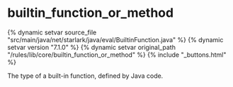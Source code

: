 <html devsite>
<head>
  <meta name="project_path" value="/_project.yaml">
  <meta name="book_path" value="/versions/7.1.0/_book.yaml">
</head>
<body>

<h1 class="page-title" id="modules.builtin_function_or_method">builtin_function_or_method</h1>

{% dynamic setvar source_file "src/main/java/net/starlark/java/eval/BuiltinFunction.java" %}
{% dynamic setvar version "7.1.0" %}
{% dynamic setvar original_path "/rules/lib/core/builtin_function_or_method" %}
{% include "_buttons.html" %}
<!-- {% raw %} -->

The type of a built-in function, defined by Java code.



</body>
</html>

<!-- {% endraw %} -->
